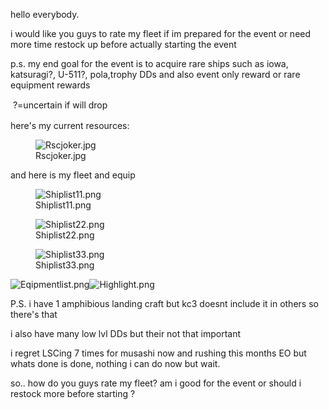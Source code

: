 hello everybody. 

i would like you guys to rate my fleet if im prepared for the event or need more time restock up before actually starting the event

p.s. my end goal for the event is to acquire rare ships such as iowa, katsuragi?, U-511?, pola,trophy DDs and also event only reward or rare equipment rewards

<span style="line-height:20px;"> ?=uncertain if will drop</span>

here's my current resources:

[[File:Rscjoker.jpg|thumb|left]]







and here is my fleet and equip

[[File:Shiplist11.png|thumb|left]]

[[File:Shiplist22.png|thumb|left]]





















[[File:Shiplist33.png|thumb|left]]

[[File:Eqipmentlist.png|thumb|left]][[File:Highlight.png|thumb|left]]



















































P.S. i have 1 amphibious landing craft but kc3 doesnt include it in others so there's that

i also have many low lvl DDs but their not that important

i regret LSCing 7 times for musashi now and rushing this months EO but whats done is done, nothing i can do now but wait.

so.. how do you guys rate my fleet? am i good for the event or should i restock more before starting ?<ac_metadata title="My fleet status"> </ac_metadata>